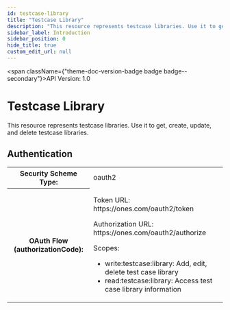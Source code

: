 ```yaml
---
id: testcase-library
title: "Testcase Library"
description: "This resource represents testcase libraries. Use it to get, create, update, and delete testcase libraries."
sidebar_label: Introduction
sidebar_position: 0
hide_title: true
custom_edit_url: null
---
```



<span className={"theme-doc-version-badge badge badge--secondary"}>API Version: 1.0</span>

# Testcase Library



This resource represents testcase libraries. Use it to get, create, update, and delete testcase libraries.


<div style={{"marginBottom":"2rem"}}><h2 id={"authentication"} style={{"marginBottom":"1rem"}}>Authentication</h2><SchemaTabs className={"openapi-tabs__security-schemes"}><TabItem label={"OAuth 2.0: oauth2"} value={"oauth2"}><div><table><tbody><tr><th>Security Scheme Type:</th><td>oauth2</td></tr><tr><th>OAuth Flow (authorizationCode):</th><td><p>Token URL: https://ones.com/oauth2/token</p><p>Authorization URL: https://ones.com/oauth2/authorize</p><span>Scopes:</span><ul><li>write:testcase:library: Add, edit, delete test case library</li><li>read:testcase:library: Access test case library information</li></ul></td></tr></tbody></table></div></TabItem></SchemaTabs></div>